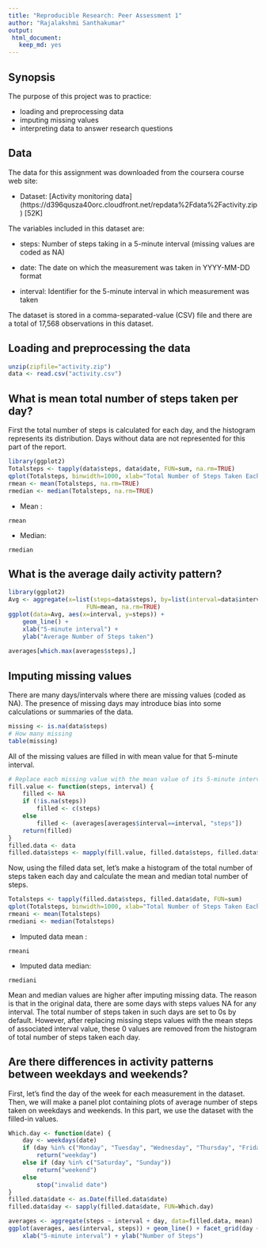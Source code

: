 ```yaml
---
title: "Reproducible Research: Peer Assessment 1"
author: "Rajalakshmi Santhakumar" 
output: 
 html_document: 
   keep_md: yes
---
```

## Synopsis

The purpose of this project was to practice:

- loading and preprocessing data
- imputing missing values
- interpreting data to answer research questions

## Data

The data for this assignment was downloaded from the coursera course web site:

- Dataset: [Activity monitoring data] (https://d396qusza40orc.cloudfront.net/repdata%2Fdata%2Factivity.zip) [52K]

The variables included in this dataset are:

- steps: Number of steps taking in a 5-minute interval (missing values are coded as NA)

- date: The date on which the measurement was taken in YYYY-MM-DD format

- interval: Identifier for the 5-minute interval in which measurement was taken

The dataset is stored in a comma-separated-value (CSV) file and there are a total of 17,568 observations in this dataset.

## Loading and preprocessing the data

```r
unzip(zipfile="activity.zip")
data <- read.csv("activity.csv")
```

## What is mean total number of steps taken per day?

First the total number of steps is calculated for each day, and the histogram represents its distribution.  Days without data are not represented for this part of the report.

```r
library(ggplot2)
Totalsteps <- tapply(data$steps, data$date, FUN=sum, na.rm=TRUE)
qplot(Totalsteps, binwidth=1000, xlab="Total Number of Steps Taken Each Day")
rmean <- mean(Totalsteps, na.rm=TRUE)
rmedian <- median(Totalsteps, na.rm=TRUE)
```

- Mean  : 
```
rmean
```

- Median: 
```
rmedian
```

## What is the average daily activity pattern?


```r
library(ggplot2)
Avg <- aggregate(x=list(steps=data$steps), by=list(interval=data$interval),
                      FUN=mean, na.rm=TRUE)
ggplot(data=Avg, aes(x=interval, y=steps)) +
    geom_line() +
    xlab("5-minute interval") +
    ylab("Average Number of Steps taken")
    
averages[which.max(averages$steps),]
```

## Imputing missing values

There are many days/intervals where there are missing values (coded as NA). The presence of missing days may introduce bias into some calculations or summaries of the data.

```r
missing <- is.na(data$steps)
# How many missing
table(missing)
```
All of the missing values are filled in with mean value for that 5-minute interval.

```r
# Replace each missing value with the mean value of its 5-minute interval
fill.value <- function(steps, interval) {
    filled <- NA
    if (!is.na(steps))
        filled <- c(steps)
    else
        filled <- (averages[averages$interval==interval, "steps"])
    return(filled)
}
filled.data <- data
filled.data$steps <- mapply(fill.value, filled.data$steps, filled.data$interval)
```

Now, using the filled data set, let's make a histogram of the total number of steps taken each day and calculate the mean and median total number of steps.

```r
Totalsteps <- tapply(filled.data$steps, filled.data$date, FUN=sum)
qplot(Totalsteps, binwidth=1000, xlab="Total Number of Steps Taken Each Day")
rmeani <- mean(Totalsteps)
rmediani <- median(Totalsteps)
```
- Imputed data mean  : 
```
rmeani
```

- Imputed data median: 
```
rmediani
```

Mean and median values are higher after imputing missing data. The reason is that in the original data, there are some days with steps values NA for any interval. The total number of steps taken in such days are set to 0s by default. However, after replacing missing steps values with the mean steps of associated interval value, these 0 values are removed from the histogram of total number of steps taken each day.

## Are there differences in activity patterns between weekdays and weekends?

First, let's find the day of the week for each measurement in the dataset. Then, we will make a panel plot containing plots of average number of steps taken on weekdays and weekends. In this part, we use the dataset with the filled-in values.

```r
Which.day <- function(date) {
    day <- weekdays(date)
    if (day %in% c("Monday", "Tuesday", "Wednesday", "Thursday", "Friday"))
        return("weekday")
    else if (day %in% c("Saturday", "Sunday"))
        return("weekend")
    else
        stop("invalid date")
}
filled.data$date <- as.Date(filled.data$date)
filled.data$day <- sapply(filled.data$date, FUN=Which.day)

averages <- aggregate(steps ~ interval + day, data=filled.data, mean)
ggplot(averages, aes(interval, steps)) + geom_line() + facet_grid(day ~ .) +
    xlab("5-minute interval") + ylab("Number of Steps")
```